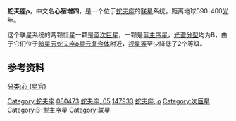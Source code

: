{{Starbox begin
| name = Rho Ophiuchi
}}
{{Starbox observe
| epoch = [[J2000.0|J2000.0]]
| equinox = [[J2000.0|J2000.0]]
| constell = [[蛇夫座|蛇夫座]]
| 星官 = 心 （[[心宿|心宿]]）
| pronounce = 
| ra = {{RA|16|25|35.1176}}
| dec = {{DEC|-23|26|49.843}}
| appmag_v = 4.63
}}
{{Starbox character
| class = B2IV/B2V
| appmag_1_passband = B 
| appmag_1 = 4.85
| appmag_2_passband = U
| appmag_2 = 4.30 
| appmag_3_passband = 
| appmag_3 = 
| appmag_4_passband = 
| appmag_4 = 
| appmag_5_passband = 
| appmag_5 = 
| appmag_6_passband = 
| appmag_6 = 
| appmag_7_passband = 
| appmag_7 = 
| appmag_8_passband = 
| appmag_8 = 
| r-i = 
| v-r = 
| b-v = +0.23
| u-b = -0.55 
| j-h = 
| j-k = 
| variable = ??
}}
{{Starbox astrometry
 | radial_v = 
 | prop_mo_ra = -5.61
 | prop_mo_dec = -25.04
 | parallax = 8.27
 | p_error = 1.18
 | parallax_footnote = 
 | dist_ly = 394
 | dist_pc = 120
 | absmag_v = -0.76
 }}
{{Starbox orbit
| reference = 
| primary = 
| name = 
| period = 2,000 
| period_unitless = 
| axis = 
| axis_unitless = >400 [[天文单位|天文单位]]
| eccentricity = 
| inclination = 
| node = 
| periastron = 
| periarg = 
| periarg_primary = 
| k1 = 
| k2 = 
}}
{{Starbox detail
| source              =   
| mass                = 9 / 8   
| radius              =   
| gravity             =   
| luminosity          = 4,900 / 2,100   
| luminosity_bolometric = 
| luminosity_visual   =   
| temperature         = 27,200  
| metal               =   
| rotation            = +300  
| rotational_velocity =   
| age                 =   
| age_gyr             =   
}}
{{Starbox catalog
| names = Rho Ophiuchi, ρ Ophiuchi, 5 Ophiuchi, HIP 80473, HD 147933<ref>[http://server4.sky-map.org/starview?object_type=1&object_id=1862 ρ Oph]</ref>
}}
{{Starbox end}}
'''蛇夫座ρ'''，中文名'''心宿增四'''，是一个位于[[蛇夫座|蛇夫座]]的[[联星|联星]]系统，距离地球390-400[[光年|光年]]。

这个联星系统的两颗恒星一颗是蓝[[次巨星|次巨星]]，一颗是蓝[[主序星|主序星]]，[[恒星光谱|光谱分型]]均为B，由于它们位于[[暗星云|暗星云]][[蛇夫座ρ星云复合体|蛇夫座ρ星云复合体]]附近，[[视星等|视星等]]至少降低了2个等级。

==参考资料==
{{Reflist}}

{{蛇夫座恒星}}
{{星官|心宿|3|9}}
[[Category:蛇夫座|Category:蛇夫座]]
[[Category:HIP天體|080473]]
[[Category:佛氏天體|蛇夫座, 05]]
[[Category:HD和HDE天體|147933]]
[[Category:拜耳天體|蛇夫座, ρ]]
[[Category:次巨星|Category:次巨星]]
[[Category:B-型主序星|Category:B-型主序星]]
[[Category:联星|Category:联星]]
[[分类:心_(星官)|分类:心 (星官)]]